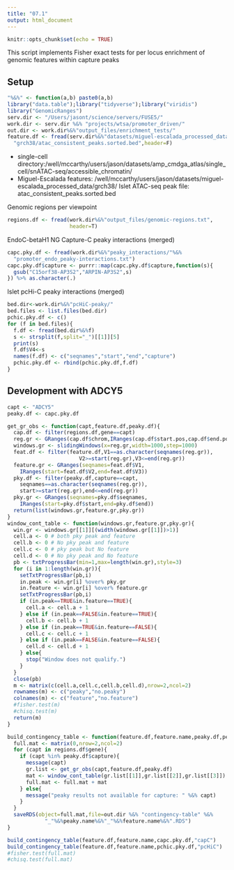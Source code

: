 ```yaml
---
title: "07.1"
output: html_document
---
```


```r
knitr::opts_chunk$set(echo = TRUE)
```

This script implements Fisher exact tests for per locus  enrichment of genomic features within capture peaks

## Setup 

```r
"%&%" <- function(a,b) paste0(a,b)
library("data.table");library("tidyverse");library("viridis")
library("GenomicRanges")
serv.dir <- "/Users/jasont/science/servers/FUSE5/"
work.dir <- serv.dir %&% "projects/wtsa/promoter_driven/"
out.dir <- work.dir%&%"output_files/enrichment_tests/"
feature.df <- fread(serv.dir%&%"datasets/miguel-escalada_processed_data/"%&%
  "grch38/atac_consistent_peaks.sorted.bed",header=F)
```

* single-cell directory:/well/mccarthy/users/jason/datasets/amp_cmdga_atlas/single_cell/snATAC-seq/accessible_chromatin/
* Miguel-Escalada features: /well/mccarthy/users/jason/datasets/miguel-escalada_processed_data/grch38/
Islet ATAC-seq peak file: atac_consistent_peaks.sorted.bed  

Genomic regions per viewpoint
```r
regions.df <- fread(work.dir%&%"output_files/genomic-regions.txt",
                    header=T)
```


EndoC-betaH1 NG Capture-C peaky interactions (merged) 
```r
capc.pky.df <- fread(work.dir%&%"peaky_interactions/"%&%
  "promoter_endo_peaky-interactions.txt")
capc.pky.df$capture <- purrr::map(capc.pky.df$capture,function(s){
  gsub("C15orf38-AP3S2","ARPIN-AP3S2",s)
}) %>% as.character(.)
```

Islet pcHi-C peaky interactions (merged)
```r
bed.dir<-work.dir%&%"pcHiC-peaky/"
bed.files <- list.files(bed.dir)
pchic.pky.df <- c()
for (f in bed.files){
  f.df <- fread(bed.dir%&%f)
  s <- strsplit(f,split="_")[[1]][5]
  print(s)
  f.df$V4<-s
  names(f.df) <- c("seqnames","start","end","capture")
  pchic.pky.df <- rbind(pchic.pky.df,f.df)
}
```


## Development with ADCY5 
```r
capt <- "ADCY5"
peaky.df <- capc.pky.df 
```

```r
get_gr_obs <- function(capt,feature.df,peaky.df){
  cap.df <- filter(regions.df,gene==capt)
  reg.gr <- GRanges(cap.df$chrom,IRanges(cap.df$start.pos,cap.df$end.pos))
  windows.gr <- slidingWindows(x=reg.gr,width=1000,step=1000)
  feat.df <- filter(feature.df,V1==as.character(seqnames(reg.gr)),
                       V2>=start(reg.gr),V3<=end(reg.gr))
  feature.gr <- GRanges(seqnames=feat.df$V1,
    IRanges(start=feat.df$V2,end=feat.df$V3))
  pky.df <- filter(peaky.df,capture==capt,
    seqnames==as.character(seqnames(reg.gr)),
    start>=start(reg.gr),end<=end(reg.gr))
  pky.gr <- GRanges(seqnames=pky.df$seqnames,
    IRanges(start=pky.df$start,end=pky.df$end))
  return(list(windows.gr,feature.gr,pky.gr))
}
window_cont_table <- function(windows.gr,feature.gr,pky.gr){
  win.gr <- windows.gr[[1]][(width(windows.gr[[1]])>1)]
  cell.a <- 0 # both pky peak and feature 
  cell.b <- 0 # No pky peak and feature 
  cell.c <- 0 # pky peak but No feature 
  cell.d <- 0 # No pky peak and No feature 
  pb <- txtProgressBar(min=1,max=length(win.gr),style=3)
  for (i in 1:length(win.gr)){
    setTxtProgressBar(pb,i)
    in.peak <- win.gr[i] %over% pky.gr
    in.feature <- win.gr[i] %over% feature.gr
    setTxtProgressBar(pb,i)
    if (in.peak==TRUE&in.feature==TRUE){
      cell.a <- cell.a + 1 
    } else if (in.peak==FALSE&in.feature==TRUE){
      cell.b <- cell.b + 1 
    } else if (in.peak==TRUE&in.feature==FALSE){
      cell.c <- cell.c + 1
    } else if (in.peak==FALSE&in.feature==FALSE){
      cell.d <- cell.d + 1
    } else{
      stop("Window does not qualify.")
    }
  }
  close(pb)
  m <- matrix(c(cell.a,cell.c,cell.b,cell.d),nrow=2,ncol=2)
  rownames(m) <- c("peaky","no.peaky")
  colnames(m) <- c("feature","no.feature")
  #fisher.test(m)
  #chisq.test(m)
  return(m)
}
```


```r
build_contingency_table <- function(feature.df,feature.name,peaky.df,peaky.name){
  full.mat <- matrix(0,nrow=2,ncol=2)
  for (capt in regions.df$gene){
    if (capt %in% peaky.df$capture){
      message(capt)
      gr.list <- get_gr_obs(capt,feature.df,peaky.df)
      mat <- window_cont_table(gr.list[[1]],gr.list[[2]],gr.list[[3]])
      full.mat <- full.mat + mat
    } else{
      message("peaky results not available for capture: " %&% capt)
    }
  }
  saveRDS(object=full.mat,file=out.dir %&% "contingency-table" %&% 
            "_"%&%peaky.name%&%"_"%&%feature.name%&%".RDS")  
}
```

```r
build_contingency_table(feature.df,feature.name,capc.pky.df,"capC")
build_contingency_table(feature.df,feature.name,pchic.pky.df,"pcHiC")
#fisher.test(full.mat)
#chisq.test(full.mat)
```

